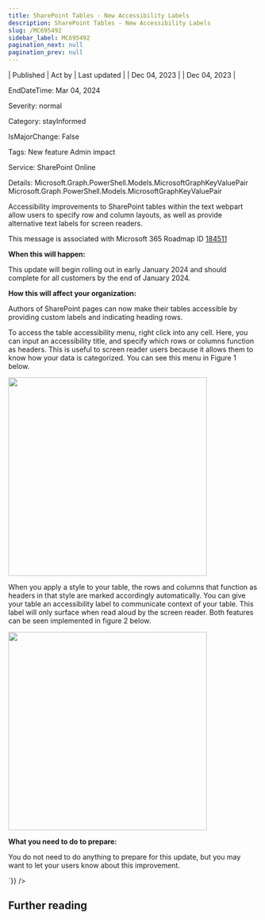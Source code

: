 ```yaml
---
title: SharePoint Tables - New Accessibility Labels
description: SharePoint Tables - New Accessibility Labels
slug: /MC695492
sidebar_label: MC695492
pagination_next: null
pagination_prev: null
---
```



| Published | Act by | Last updated |
| Dec 04, 2023 |  | Dec 04, 2023 |

EndDateTime: Mar 04, 2024

Severity: normal

Category: stayInformed

IsMajorChange: False

Tags: New feature Admin impact

Service: SharePoint Online

Details: Microsoft.Graph.PowerShell.Models.MicrosoftGraphKeyValuePair Microsoft.Graph.PowerShell.Models.MicrosoftGraphKeyValuePair

<div dangerouslySetInnerHTML={{__html:`
<p style="">Accessibility improvements to SharePoint&nbsp;tables within the text webpart allow users to specify row and column layouts, as well as provide alternative text labels for screen readers.&nbsp;<br></p><p>This message is associated with Microsoft 365 Roadmap ID <a href="https://www.microsoft.com/microsoft-365/roadmap?rtc=1&amp;searchterms=167892&amp;filters=&amp;searchterms=184511" target="_blank">184511</a></p>
<p><b>When this will happen:</b></p><p>This update will begin rolling out in early January 2024 and should complete for all customers by the end of January 2024.</p><p><b>How this will affect your organization:</b></p><p>Authors of SharePoint pages can now make their tables accessible by providing custom labels and indicating heading rows. 
</p><p>To access the table accessibility menu, right click into any cell. Here, you can input an accessibility title, and specify which rows or columns function as headers. This is useful to screen reader users because it allows them to know how your data is categorized. You can see this menu in Figure 1 below.&nbsp;</p><p><img src="https://img-prod-cms-rt-microsoft-com.akamaized.net/cms/api/am/imageFileData/RW1fcWs?ver=120f" style="width: 400px;"><br></p><p>When you apply a style to your table, the rows and columns that function as headers in that style are marked accordingly automatically. You can give your table an accessibility label to communicate context of your table. This label will only surface when read aloud by the screen reader. Both features can be seen implemented in figure 2 below.&nbsp;</p><p><img src="https://img-prod-cms-rt-microsoft-com.akamaized.net/cms/api/am/imageFileData/RW1f7TT?ver=4244" style="width: 400px;"><br></p><p><b>What you need to do to prepare:</b></p><p>You do not need to do anything to prepare for this update, but you may want to let your users know about this improvement.</p>
`}} />

## Further reading
